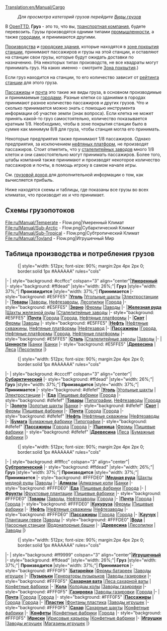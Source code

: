 [[Translation:en/Manual/Cargo]]
{{ru/Manual/Tutorial/Учебник}}
:''Для просмотра категорий грузов перейдите [[:Category:ru/Груз|Виды грузов]]''

В [[ru/Manual/Main Page|OpenTTD]], '''Груз''' - это то, что вы, [[ru/Manual/Транспортная компания|транспортная компания]], будете перевозить. Грузы производятся одними типами [[ru/Manual/Промышленность|промышленности]], а также [[ru/Manual/Город|городами]], и принимаются другими. 

[[ru/Manual/Промышленность|Производства]] и [[ru/Manual/Город|городские здания]], которые находятся в [[ru/Manual/Зона покрытия|зоне покрытия]] [[ru/Manual/Станции|станции]], принимают пассажиров и грузы на этой станции, и оставляют на станции свои грузы, которые будут ожидать доставки по назначению. (На некоторых типах производств, не все квадраты могут принимать груз. На каких именно - смотрите [[ru/Manual/Зона покрытия|Зона покрытия]].)

Если груз находится на станции, то его количество зависит от [[ru/Manual/Game Mechanics/Main Page#reiting-stantsii|рейтинга станции]] для этого груза.

[[ru/Manual/Base Set/Cargos/Пассажиры|Пассажиры]] и [[ru/Manual/Base Set/Cargos/Почта|почта]] это такие же виды груза, в основном производимые и принимаемые [[ru/Manual/Город|городами]]. Разные клетки со зданиями в городах принимают разное количество пассажиров и других грузов. Что и сколько принимается можно знать с помощью инструмента информации об участке земли (знак вопроса). Если клетка не может принять какой-то груз самостоятельно, количество показывается кратным 1/8. Необходимо, чтобы в зоне покрытия станции было в сумме как минимум 8/8 для груза, чтобы станция могла его принимать.

Некоторые предприятия также принимают 1/8 пассажиров. Однако предприятия, за исключением [[ru/Manual/Base Set/Industries/Нефтяная платформа|нефтяных платформ]], не производят пассажиров. Стоит отметить, что у [[ru/Manual/Base Set/Industries/Сталелитейный завод|сталелитейных заводов]] много 1/8 клеток и они самостоятельно могут принимать пассажиров. Более того, штабы компаний также принимают и производят некоторое количество пассажиров и почты, в помощь игроку в самом начале игры.

См. [[ru/Manual/Game Mechanics/Грузовой доход|грузовой доход]] для дополнительной информации о том, как вычисляется прибыль.

Ниже находятся схемы и таблицы, где показаны все грузы во всех климатах, что производит их и что принимает.

==Схемы грузопотоков==
<gallery>
File:ru/Manual/Temperate - Flow.png|Умеренный Климат
File:ru/Manual/Sub-Arctic - Flow.png|Субарктический Климат
File:ru/Manual/Sub-Tropical - Flow.png|Субтропический Климат
File:ru/Manual/Toyland - Flow.png|Игрушечный Мир
</gallery>

==Таблица производства и потребления грузов==

:{| {{en/Wikitable}} style="width: 512px; font-size: 90%; margin:2px 4px 2px 0; border:solid 1px #AAAAAA" rules="cols"
|- 
| style="background: #ccffcc" colspan="3" align="center"|'''[[ru/Manual/Климат|Умеренный]]'''
|- style="background: #ffdead"
|style="width: 26%;"| '''Груз'''
|style="width: 37%;"| '''Произвидится'''
|style="width: 37%;"| '''Принимается'''
|- style="background: #E5FFE5"
|'''[[ru/Manual/Base Set/Cargos/Уголь|Уголь]]'''
|[[ru/Manual/Base Set/Industries/Угольная шахта|Угольные шахты]]
|[[ru/Manual/Base Set/Industries/Электростанция|Электростанции]]
|-
|'''[[ru/Manual/Base Set/Cargos/Товары|Товары]]'''
|[[ru/Manual/Base Set/Industries/Завод|Заводы]], [[ru/Manual/Base Set/Industries/Нефтезавод|Нефтезаводы]], [[ru/Manual/Base Set/Industries/Лесопилка|Лесопилки]]
|[[ru/Manual/Город|Города]]
|- style="background: #E5FFE5"
|'''[[ru/Manual/Base Set/Cargos/Зерно|Зерно]]'''
|[[ru/Manual/Base Set/Industries/Ферма|Фермы]]
|[[ru/Manual/Base Set/Industries/Завод|Заводы]]
|-
|'''[[ru/Manual/Base Set/Cargos/Железная руда|Железная руда]]'''
|[[ru/Manual/Base Set/Industries/Шахта железной руды|Шахты железной руды]]
|[[ru/Manual/Base Set/Industries/Сталелитейный завод|Сталелитейные заводы]]
|- style="background: #E5FFE5"
|'''[[ru/Manual/Base Set/Cargos/Почта|Почта]]'''
|[[ru/Manual/Город|Города]]
|[[ru/Manual/Город|Города]], [[ru/Manual/Base Set/Industries/Нефтяная платформа|Нефтяные платформы]]
|-
|'''[[ru/Manual/Base Set/Cargos/Скот|Скот]]'''
|[[ru/Manual/Base Set/Industries/Ферма|Фермы]]
|[[ru/Manual/Base Set/Industries/Завод|Заводы]]
|- style="background: #E5FFE5"
|'''[[ru/Manual/Base Set/Cargos/Нефть|Нефть]]'''
|[[ru/Manual/Base Set/Industries/Нефтяная скважина|Нефтяные скважины]], [[ru/Manual/Base Set/Industries/Нефтяная платформа|Нефтяные платформы]]
|[[ru/Manual/Base Set/Industries/Нефтезавод|Нефтезавод]]
|-
|'''[[ru/Manual/Base Set/Cargos/Пассажиры|Пассажиры]]'''
|[[ru/Manual/Город|Города]], [[ru/Manual/Base Set/Industries/Нефтяная платформа|Нефтяные платформы]]
|[[ru/Manual/Город|Города]], [[ru/Manual/Base Set/Industries/Нефтяная платформа|Нефтяные платформы]]
|- style="background: #E5FFE5"
|'''[[ru/Manual/Base Set/Cargos/Сталь|Сталь]]'''
|[[ru/Manual/Base Set/Industries/Сталелитейный завод|Сталелитейные заводы]]
|[[ru/Manual/Base Set/Industries/Завод|Заводы]]
|-
|'''[[ru/Manual/Base Set/Cargos/Ценности|Ценности]]'''
|[[ru/Manual/Base Set/Industries/Банк|Банки]]
|[[ru/Manual/Base Set/Industries/Банк|Банки]]
|- style="background: #E5FFE5"
|'''[[ru/Manual/Base Set/Cargos/Древесина|Древесина]]'''
|[[ru/Manual/Base Set/Industries/Лес|Леса]]
|[[ru/Manual/Base Set/Industries/Лесопилка|Лесопилки]]
|}

:{| {{en/Wikitable}} style="width: 512px; font-size: 90%; margin:2px 4px 2px 0; border:solid 1px #AAAAAA" rules="cols"
|- 
| style="background: #ccccff" colspan="3" align="center"|'''[[ru/Manual/Климат|Субарктический]]'''
|- style="background: #ffdead"
|style="width: 26%;"| '''Груз'''
|style="width: 37%;"| '''Производится'''
|style="width: 37%;"| '''Принимается'''
|- style="background: #dfefef"
|'''[[ru/Manual/Base Set/Cargos/Уголь|Уголь]]'''
|[[ru/Manual/Base Set/Industries/Угольная шахта|Угольные шахты]]
|[[ru/Manual/Base Set/Industries/Электростанция|Электростанции]]
|-
|'''[[ru/Manual/Base Set/Cargos/Еда|Еда]]'''
|[[ru/Manual/Base Set/Industries/Пищевая фабрика|Пищевые фабрики]]
|[[ru/Manual/Город|Города]]
|- style="background: #dfefef"
|'''[[ru/Manual/Base Set/Cargos/Товары|Товары]]'''
|[[ru/Manual/Base Set/Industries/Типография|Типографии]], [[ru/Manual/Base Set/Industries/Нефтезавод|Нефтезаводы]]
|[[ru/Manual/Город|Города]]
|-
|'''[[ru/Manual/Base Set/Cargos/Золото|Золото]]'''
|[[ru/Manual/Base Set/Industries/Золотая шахта|Золотые шахты]]
|[[ru/Manual/Base Set/Industries/Банк|Банки]]
|- style="background: #dfefef"
|'''[[ru/Manual/Base Set/Cargos/Скот|Скот]]'''
|[[ru/Manual/Base Set/Industries/Ферма|Фермы]]
|[[ru/Manual/Base Set/Industries/Пищевая фабрика|Пищевые фабрики]]
|-
|'''[[ru/Manual/Base Set/Cargos/Почта|Почта]]'''
|[[ru/Manual/Город|Города]]
|[[ru/Manual/Город|Города]]
|- style="background: #dfefef"
|'''[[ru/Manual/Base Set/Cargos/Нефть|Нефть]]'''
|[[ru/Manual/Base Set/Industries/Нефтяная скважина|Нефтяные скважины]]
|[[ru/Manual/Base Set/Industries/Нефтезавод|Нефтезаводы]]
|-
|'''[[ru/Manual/Base Set/Cargos/Бумага|Бумага]]'''
|[[ru/Manual/Base Set/Industries/Бумажная фабрика|Бумажные фабрики]]
|[[ru/Manual/Base Set/Industries/Типография|Типографии]]
|- style="background: #dfefef"
|'''[[ru/Manual/Base Set/Cargos/Пассажиры|Пассажиры]]'''
|[[ru/Manual/Город|Города]]
|[[ru/Manual/Город|Города]]
|-
|'''[[ru/Manual/Base Set/Cargos/Пшеница|Пшеница]]'''
|[[ru/Manual/Base Set/Industries/Ферма|Фермы]]
|[[ru/Manual/Base Set/Industries/Пищевая фабрика|Пищевые фабрики]]
|- style="background: #dfefef"
|'''[[ru/Manual/Base Set/Cargos/Древесина|Древесина]]'''
|[[ru/Manual/Base Set/Industries/Лес|Леса]]
|[[ru/Manual/Base Set/Industries/Бумажная фабрика|Бумажные фабрики]]
|}

:{| {{en/Wikitable}} style="width: 512px; font-size: 90%; margin:2px 4px 2px 0; border:solid 1px #AAAAAA" rules="cols"
|- 
| style="background: #ffffcc" colspan="3" align="center"|'''[[ru/Manual/Климат|Субтропический]]'''
|- style="background: #ffdead"
|style="width: 26%;"| '''Груз'''
|style="width: 37%;"| '''Производится'''
|style="width: 37%;"| '''Принимается'''
|- style="background: #FFFDE0"
|'''[[ru/Manual/Base Set/Cargos/Медная руда|Медная руда]]'''
|[[ru/Manual/Base Set/Industries/Шахта медной руды|Шахты медной руды]]
|[[ru/Manual/Base Set/Industries/Завод|Заводы]]
|-
|'''[[ru/Manual/Base Set/Cargos/Алмазы|Алмазы]]'''
|[[ru/Manual/Base Set/Industries/Алмазные копи|Алмазные копи]]
|[[ru/Manual/Base Set/Industries/Банк|Банки]]
|- style="background: #FFFDE0"
|'''[[ru/Manual/Base Set/Cargos/Еда|Еда]]'''
|[[ru/Manual/Base Set/Industries/Пищевая фабрика|Пищевые фабрики]]
|[[ru/Manual/Город|Города]]
|-
|'''[[ru/Manual/Base Set/Cargos/Фрукты|Фрукты]]'''
|[[ru/Manual/Base Set/Industries/Фруктовая плантация|Фруктовые плантации]]
|[[ru/Manual/Base Set/Industries/Пищевая фабрика|Пищевые фабрики]]
|- style="background: #FFFDE0"
|'''[[ru/Manual/Base Set/Cargos/Товары|Товары]]'''
|[[ru/Manual/Base Set/Industries/Завод|Заводы]], [[ru/Manual/Base Set/Industries/Нефтезавод|Нефтезаводы]]
|[[ru/Manual/Город|Города]]
|-
|'''[[ru/Manual/Base Set/Cargos/Почта|Почта]]'''
|[[ru/Manual/Город|Города]]
|[[ru/Manual/Город|Города]]
|- style="background: #FFFDE0"
|'''[[ru/Manual/Base Set/Cargos/Кукуруза|Кукуруза]]'''
|[[ru/Manual/Base Set/Industries/Ферма|Фермы]]
|[[ru/Manual/Base Set/Industries/Пищевая фабрика|Пищевые фабрики]]
|-
|'''[[ru/Manual/Base Set/Cargos/Нефть|Нефть]]'''
|[[ru/Manual/Base Set/Industries/Нефтяная скважина|Нефтяные скважины]]
|[[ru/Manual/Base Set/Industries/Нефтезавод|Нефтезаводы]]
|- style="background: #FFFDE0"
|'''[[ru/Manual/Base Set/Cargos/Пассажиры|Пассажиры]]'''
|[[ru/Manual/Город|Города]]
|[[ru/Manual/Город|Города]]
|-
|'''[[ru/Manual/Base Set/Cargos/Каучук|Каучук]]'''
|[[ru/Manual/Base Set/Industries/Плантация гевеи|Плантации гевеи]]
|[[ru/Manual/Base Set/Industries/Завод|Заводы]]
|- style="background: #FFFDE0"
|'''[[ru/Manual/Base Set/Cargos/Вода|Вода]]'''
|[[ru/Manual/Base Set/Industries/Насосная станция|Насосные станции]]
|[[ru/Manual/Base Set/Industries/Водонапорная башня|Водонапорные башни]]
|-
|'''[[ru/Manual/Base Set/Cargos/Древесина|Древесина]]'''
|[[ru/Manual/Base Set/Industries/Лесопилка|Лесопилки]]
|[[ru/Manual/Base Set/Industries/Завод|Заводы]]
|}

:{| {{en/Wikitable}} style="width: 512px; font-size: 90%; margin:2px 4px 2px 0; border:solid 1px #AAAAAA" rules="cols"
|- 
| style="background: #ff9999" colspan="3" align="center"|'''[[ru/Manual/Климат|Игрушечный]]'''
|- style="background: #ffdead"
|style="width: 26%;"| '''Груз'''
|style="width: 37%;"| '''Производится'''
|style="width: 37%;"| '''Принимается'''
|- style="background: #FFF0F5"
|'''[[ru/Manual/Base Set/Cargos/Батарейки|Батарейки]]'''
|[[ru/Manual/Base Set/Industries/Ферма батареек|Фермы батареек]]
|[[ru/Manual/Base Set/Industries/Завод игрушек|Заводы игрушек]]
|-
|'''[[ru/Manual/Base Set/Cargos/Пузырьки|Пузырьки]]'''
|[[ru/Manual/Base Set/Industries/Генератор пузырьков|Генераторы пузырьков]]
|[[ru/Manual/Base Set/Industries/Завод газировки|Заводы газировки]]
|- style="background: #FFF0F5"
|'''[[ru/Manual/Base Set/Cargos/Сахарная вата|Сахарная вата]]''' 
|[[ru/Manual/Base Set/Industries/Лес сахарной ваты|Леса сахарной ваты]]
|[[ru/Manual/Base Set/Industries/Конфетная фабрика|Конфетные фабрики]]
|-
|'''[[ru/Manual/Base Set/Cargos/Кола|Кола]]'''
|[[ru/Manual/Base Set/Industries/Колодцы колы|Колодцы колы]]
|[[ru/Manual/Base Set/Industries/Завод газировки|Заводы газировки]]
|- style="background: #FFF0F5"
|'''[[ru/Manual/Base Set/Cargos/Газировка|Газировка]]'''
|[[ru/Manual/Base Set/Industries/Завод газировки|Заводы газировки]]
|[[ru/Manual/Город|Города]]
|-
|'''[[ru/Manual/Base Set/Cargos/Почта|Почта]]'''
|[[ru/Manual/Город|Города]]
|[[ru/Manual/Город|Города]]
|- style="background: #FFF0F5"
|'''[[ru/Manual/Base Set/Cargos/Пассажиры|Пассажиры]]'''
|[[ru/Manual/Город|Города]]
|[[ru/Manual/Город|Города]]
|-
|'''[[ru/Manual/Base Set/Cargos/Пластик|Пластик]]'''
|[[ru/Manual/Base Set/Industries/Фонтаны пластика|Фонтаны пластика]]
|[[ru/Manual/Base Set/Industries/Завод игрушек|Заводы игрушек]]
|- style="background: #FFF0F5"
|'''[[ru/Manual/Base Set/Cargos/Сахар|Сахар]]'''
|[[ru/Manual/Base Set/Industries/Сахарная шахта|Сахарные шахты]]
|[[ru/Manual/Base Set/Industries/Конфетная фабрика|Конфетные фабрики]]
|-
|'''[[ru/Manual/Base Set/Cargos/Конфеты|Конфеты]]'''
|[[ru/Manual/Base Set/Industries/Конфетная фабрика|Конфетные фабрики]]
|[[ru/Manual/Город|Города]]
|- style="background: #FFF0F5"
|'''[[ru/Manual/Base Set/Cargos/Ириски|Ириски]]'''
|[[ru/Manual/Base Set/Industries/Ирисовый карьер|Ирисовые карьеры]]
|[[ru/Manual/Base Set/Industries/Конфетная фабрика|Конфетные фабрики]]
|-
|'''[[ru/Manual/Base Set/Cargos/Игрушки|Игрушки]]'''
|[[ru/Manual/Base Set/Industries/Завод игрушек|Заводы игрушек]]
|[[ru/Manual/Base Set/Industries/Магазин игрушек|Магазины игрушек]]
|}